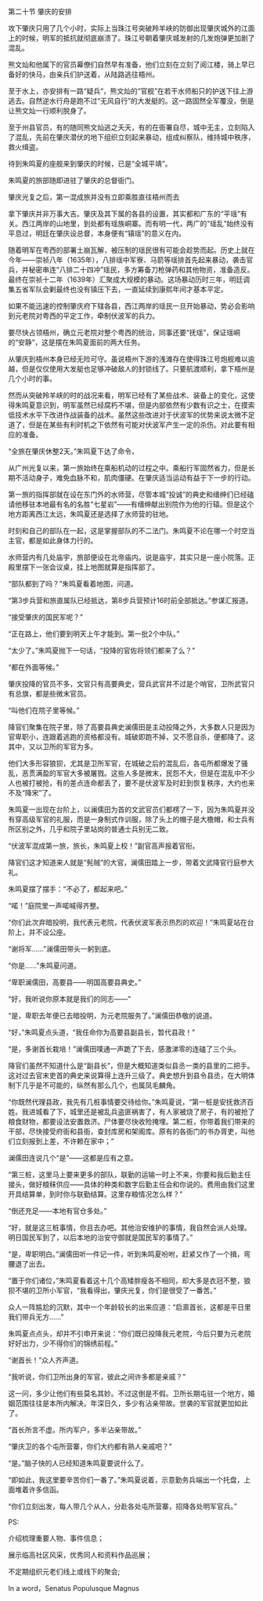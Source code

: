 

第二十节 肇庆的安排

攻下肇庆只用了几个小时，实际上当珠江号突破羚羊峡的防御出现肇庆城外的江面上的时候，明军的抵抗就彻底崩溃了。珠江号朝着肇庆城发射的几发炮弹更加剧了混乱。

熊文灿和他属下的官员幕僚们自然早有准备，他们立刻在立刻了阅江楼，骑上早已备好的快马，由亲兵们护送着，从陆路逃往梧州。

至于水上，亦安排有一路“疑兵”，熊文灿的“官舰”在若干水师船只的护送下往上游逃去。自然逆水行舟是跑不过“无风自行”的大发艇的。这一路固然全军覆没，倒是让熊文灿一行顺利脱身了。

至于州县官员，有的随同熊文灿逃之夭夭，有的在衙署自尽，城中无主，立刻陷入了混乱，先前在肇庆潜伏的地下组织立刻起来暴动，组成纠察队，维持城中秩序，救火缉盗。

待到朱鸣夏的座舰来到肇庆的时候，已是“全城平靖”。

朱鸣夏的旅部随即进驻了肇庆的总督衙门。

肇庆光复之后，第一混成旅并没有立即乘胜直往梧州而去

拿下肇庆并非万事大吉。肇庆及其下属的各县的设置，其实都和广东的“平瑶”有关。西江两岸的山地里，到处都有瑶族峒寨。而有明一代，两广的“瑶乱”始终没有平息过，明廷在肇庆设总督，本身便有“镇瑶”的意义在内。

随着明军在粤西的部署土崩瓦解，被压制的瑶民很有可能会趁势而起。历史上就在今年――崇祯八年（1635年），八排瑶中军寮、马箭等瑶排首先起来暴动，袭击官兵，并秘密串连“八排二十四冲”瑶民，多方筹备刀枪弹药和其他物资，准备造反。最终在崇祯十二年（1639年）汇聚成大规模的暴动。这场暴动历时三年，明廷调集五省军队会剿最终也没有镇压下去，一直延续到康熙年间才基本平定。

如果不能迅速的控制肇庆府下辖各县，西江两岸的瑶民一旦开始暴动，势必会影响到元老院对粤西的平定工作，牵制伏波军的兵力。

要尽快占领梧州，确立元老院对整个粤西的统治，同事还要“抚瑶”，保证瑶峒的“安静”，这是摆在朱鸣夏面前的两大任务。

从肇庆到梧州本身已经无险可守。虽说梧州下游的浅滩存在使得珠江号炮舰难以逾越，但是仅仅使用大发艇也足够冲破敌人的封锁线了。只要航渡顺利，拿下梧州是几个小时的事。

然而从突破羚羊峡的时的战况来看，明军已经有了某些战术、装备上的变化，这使得朱鸣夏意识到，明军虽然已经腐朽不堪，但是内部依然有少数有识之士，在摸索低技术水平下改进作战装备的战术。虽然这些改进对于伏波军的优势来说太微不足道了，但是在某些有利时机之下依然有可能对伏波军产生一定的杀伤。对此要有相应的准备。

“全旅在肇庆休整2天。”朱鸣夏下达了命令，

从广州光复以来，第一旅始终在乘船机动的过程之中。乘船行军固然省力，但是长期不活动身子，难免血脉不和，肌肉僵硬。在肇庆适当运动有益于下一步的行动。

第一旅的指挥部就在设在东门外的水师营，尽管本城“投诚”的典史和缙绅们已经磕请他移驻本地最有名的名胜“七星岩”――有缙绅献出别院作为他的行辕。但是这个地方距离西江太远，朱鸣夏还是选择了水师营的驻地。

时刻和自己的部队在一起，这是掌握部队的不二法门。朱鸣夏不论在哪一个时空当主官，都是如此身体力行的。

水师营内有几处庙宇，旅部便设在北帝庙内。说是庙宇，其实只是一座小院落。正殿里摆下一张会议桌，挂上地图就算是指挥部了。

“部队都到了吗？”朱鸣夏看着地图，问道。

“第3步兵营和旅直属队已经抵达，第8步兵营预计16时前全部抵达。”参谋汇报道。

“接受肇庆的国民军呢？”

“正在路上，他们要到明天上午才能到。第一批2个中队。”

“太少了。”朱鸣夏抛下一句话，“投降的官佐将领们都来了么？”

“都在外面等候。”

肇庆投降的官员不多，文官只有高要典史，营兵武官并不过是个哨官，卫所武官只有总旗，都是些微末官员。

“叫他们在院子里等候。”

降官们聚集在院子里，除了高要县典史澜儒田是主动投降之外，大多数人只是因为官卑职小，连跟着逃跑的资格都没有。城破即跑不掉，又不愿自杀，便都降了。这其中，又以卫所的军官为多。

他们大多形容狼狈，尤其是卫所军官，在城破之后的混乱后，各屯所都爆发了骚乱，恶贯满盈的军官大多被屠戮。这些人多是微末，民怨不大，但是在混乱中不少人也被打被抢，有的差点连命都丢了，要不是伏波军及时赶到恢复秩序，大约也来不及“降宋”了。

朱鸣夏一出现在台阶上，以澜儒田为首的文武官员们都楞了一下，因为朱鸣夏并没有穿高级军官的礼服，而是一身制式作训服，除了头上的帽子是大檐帽，和士兵有所区别之外，几乎和院子里站岗的普通士兵别无二致。

“伏波军混成第一旅，旅长，朱鸣夏上校！”副官高声报着官衔。

降官们这才知道来人就是“髡贼”的大官，澜儒田踏上一步，带着文武降官行庭参大礼。

朱鸣夏摆了摆手：“不必了，都起来吧。”

“喏！”庭院里一声喏喊得齐整。

“你们此次弃暗投明，我代表元老院，代表伏波军表示热烈的欢迎！”朱鸣夏站在台阶上，并不设公座。

“谢将军……”澜儒田带头一躬到底。

“你是……”朱鸣夏问道。

“卑职澜儒田，高要县――明国高要县典史。”

“好，我听说你原本就是我们的同志――”

“是，卑职去年便已去暗投明，为元老院服务了。”澜儒田恭敬的说道。

“好，”朱鸣夏点头道，“我任命你为高要县副县长，暂代县政！”

“是，多谢首长栽培！”澜儒田噗通一声跪了下去，感激涕零的连磕了三个头。

降官们虽然不知道什么是“副县长”，但是大概知道类似县丞一类的县里的二把手。这对过去官末吏首的典史来说算得上连升三级了。典史想升到县令县丞，在大明体制下几乎是不可能的，纵然有那么几个，也属凤毛麟角。

“你既然代理县政，我先有几桩事情要交待给你。”朱鸣夏说，“第一桩是安抚救济百姓。我进城看了下，城里还是被乱兵盗匪祸害了，有人家被烧了房子，有的被抢了粮食财物，都要设法安置救济。尸体要尽快收殓掩埋。第二桩，你带着我们带来的干部，尽快接受府衙和县衙，查封库房和架阁库。原有的各衙门的书办胥吏，叫他们立刻报到上差，不许赖在家中；”

澜儒田连说几个“是”――这都是应有之意。

“第三桩，这里马上要来更多的部队，联勤的运输一时上不来，你要和我后勤主任接头，做好粮秣供应――具体的种类和数字后勤主任会和你说的。费用由我们这里开具结算单，到时你与联勤结算。这里存粮情况怎么样？”

“倒还充足――本地有官仓多处。”

“好，就是这三桩事情，你且去办吧。其他治安维护的事情，我自然会派人处理。明日国民军到了，以后本地的治安守御就是国民军的事情了。”

“是，卑职明白。”澜儒田听一件记一件，听到朱鸣夏吩咐，赶紧又作了一个揖，弯腰退了出去。

“置于你们诸位，”朱鸣夏看着这十几个高矮胖瘦各不相同，却大多是衣冠不整，狼狈不堪的卫所小军官，“我看得出，肇庆光复，你们是很受了一番苦。”

众人一阵尴尬的沉默，其中一个年龄较长的出来应道：“启禀首长，这都是平日里我们带兵无方……”

朱鸣夏点点头，却并不引申开来说：“你们既已投降我元老院，今后只要为元老院好好出力，少不得你们的锦绣前程。”

“谢首长！”众人齐声道。

“我听说，你们卫所出身的军官，彼此之间许多都是亲戚？”

这一问，多少让他们有些莫名其妙。不过这倒是不假。卫所长期屯驻一个地方，婚姻范围往往是本所内解决。年深日久，多少有沾亲带故。世袭的军官就更加如此了。

“首长所言不虚。所内军户，多半沾亲带故。”

“肇庆卫的各个屯所营寨，你们大约都有熟人亲戚吧？”

“是。”脑子快的人已经知道朱鸣夏要说什么了。

“即如此，我这里要辛苦你们一番了。”朱鸣夏说着，示意勤务兵端出一个托盘，上面堆着许多信函。

“你们立刻出发，每人带几个从人，分赴各处屯所营寨，招降各处明军官兵。”

PS:

介绍梳理重要人物、事件信息；

展示临高社区风采，优秀同人和资料作品巡展；

不定期组织元老们线上或线下的聚会;

In a word，Senatus Populusque Magnus

